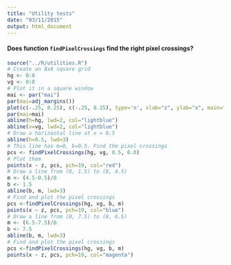 ```yaml
---
title: "Utility tests"
date: "03/11/2015"
output: html_document
---
```


#### Does function `findPixelCrossings` find the right pixel crossings?


```r
source("../R/utilities.R")
# Create an 8x8 square grid
hg <- 0:8
vg <- 0:8
# Plot it in a square window
mai <- par("mai")
par(mai=adj_margins())
plot(c(-.25, 8.25), c(-.25, 8.25), type='n', xlab="z", ylab="x", main="Testing findPixelCrossings")
par(mai=mai)
abline(h=hg, lwd=2, col="lightblue")
abline(v=vg, lwd=2, col="lightblue")
# Draw a horizontal line at x = 0.5
abline(h=0.5, lwd=3)
# This line has m=0, b=0.5. Find the pixel crossings
pcs <- findPixelCrossings(hg, vg, 0.5, 0.0)
# Plot them
points(x ~ z, pcs, pch=19, col="red")
# Draw a line from (0, 1.5) to (8, 4.5)
m <- (4.5-0.5)/8
b <- 1.5
abline(b, m, lwd=3)
# Find and plot the pixel crossings
pcs <-findPixelCrossings(hg, vg, b, m)
points(x ~ z, pcs, pch=19, col="blue")
# Draw a line from (0, 7.5) to (8, 6.5)
m <- (6.5-7.5)/8
b <- 7.5
abline(b, m, lwd=3)
# Find and plot the pixel crossings
pcs <-findPixelCrossings(hg, vg, b, m)
points(x ~ z, pcs, pch=19, col="magenta")
```

